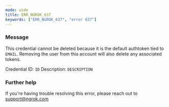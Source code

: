 ```yaml
---
mode: wide
title: ERR_NGROK_637
keywords: ["ERR_NGROK_637", "error 637"]
---
```


### Message

This credential cannot be deleted because it is the default authtoken tied to `EMAIL`. Removing the user from this account will also delete any associated tokens.

Credential ID: `ID`
Description: `DESCRIPTION`

### Further help

If you're having trouble resolving this error, please reach out to [support@ngrok.com](mailto:support@ngrok.com?subject=Help%20with%20ERR_NGROK_637)
